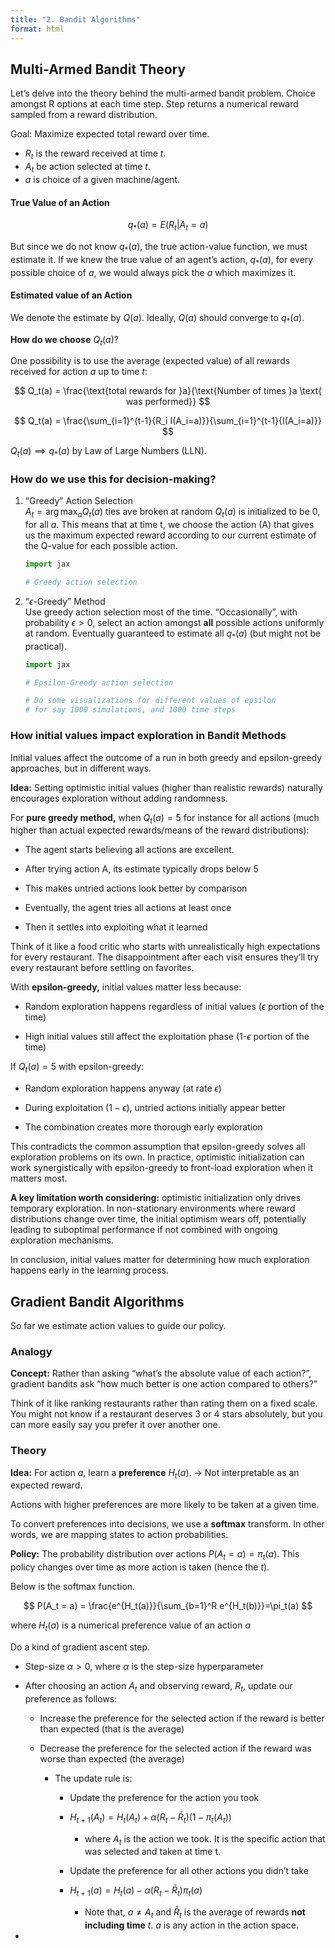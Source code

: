 ```yaml
---
title: "2. Bandit Algorithms"
format: html
---
```


## Multi-Armed Bandit Theory

Let's delve into the theory behind the multi-armed bandit problem. Choice amongst R options at each time step. Step returns a numerical reward sampled from a reward distribution.

Goal: Maximize expected total reward over time.

-   $R_t$ is the reward received at time $t$.
-   $A_t$ be action selected at time $t$.
-   $a$ is choice of a given machine/agent.

#### **True Value of an Action**

$$q_*(a) = E(R_t|A_t = a)$$

But since we do not know $q_*(a)$, the true action-value function, we must estimate it. If we knew the true value of an agent's action, $q_*(a)$, for every possible choice of $a$, we would always pick the $a$ which maximizes it.

#### **Estimated value of an Action**

We denote the estimate by $Q(a)$. Ideally, $Q(a)$ should converge to $q_*(a)$.

**How do we choose** $Q_t(a)$?

One possibility is to use the average (expected value) of all rewards received for action $a$ up to time $t$:

$$
Q_t(a) = \frac{\text{total rewards for }a}{\text{Number of times }a \text{ was performed}}
$$

$$
Q_t(a) = \frac{\sum_{i=1}^{t-1}{R_i I(A_i=a)}}{\sum_{i=1}^{t-1}{I(A_i=a)}}
$$

$Q_t(a) \implies q_*(a)$ by Law of Large Numbers (LLN).

### How do we use this for decision-making?

1.  "Greedy" Action Selection\
    $A_t = \arg\max_a{Q_t(a)}$ ties ave broken at random $Q_t(a)$ is initialized to be 0, for all $a$. This means that at time t, we choose the action (A) that gives us the maximum expected reward according to our current estimate of the Q-value for each possible action.

    ``` python
    import jax

    # Greedy action selection
    ```

2.  "$\epsilon$-Greedy" Method\
    Use greedy action selection most of the time. "Occasionally", with probability $\epsilon > 0$, select an action amongst **all** possible actions uniformly at random. Eventually guaranteed to estimate all $q_*(a)$ (but might not be practical).

    ``` python
    import jax

    # Epsilon-Greedy action selection

    # Do some visualizations for different values of epsilon
    # for say 1000 simulations, and 1000 time steps
    ```

### How initial values impact exploration in Bandit Methods

Initial values affect the outcome of a run in both greedy and epsilon-greedy approaches, but in different ways.

**Idea:** Setting optimistic initial values (higher than realistic rewards) naturally encourages exploration without adding randomness.

For **pure greedy method,** when $Q_t(a) = 5$ for instance for all actions (much higher than actual expected rewards/means of the reward distributions):

-   The agent starts believing all actions are excellent.

-   After trying action A, its estimate typically drops below 5

-   This makes untried actions look better by comparison

-   Eventually, the agent tries all actions at least once

-   Then it settles into exploiting what it learned

Think of it like a food critic who starts with unrealistically high expectations for every restaurant. The disappointment after each visit ensures they'll try every restaurant before settling on favorites.

With **epsilon-greedy,** initial values matter less because:

-   Random exploration happens regardless of initial values ($\epsilon$ portion of the time)

-   High initial values still affect the exploitation phase (1-$\epsilon$ portion of the time)

If $Q_t(a) = 5$ with epsilon-greedy:

-   Random exploration happens anyway (at rate $\epsilon$)

-   During exploitation ($1 - \epsilon$), untried actions initially appear better

-   The combination creates more thorough early exploration

This contradicts the common assumption that epsilon-greedy solves all exploration problems on its own. In practice, optimistic initialization can work synergistically with epsilon-greedy to front-load exploration when it matters most.

**A key limitation worth considering:** optimistic initialization only drives temporary exploration. In non-stationary environments where reward distributions change over time, the initial optimism wears off, potentially leading to suboptimal performance if not combined with ongoing exploration mechanisms.

In conclusion, initial values matter for determining how much exploration happens early in the learning process.

## Gradient Bandit Algorithms

So far we estimate action values to guide our policy.

### Analogy

**Concept:** Rather than asking "what's the absolute value of each action?", gradient bandits ask "how much better is one action compared to others?"

Think of it like ranking restaurants rather than rating them on a fixed scale. You might not know if a restaurant deserves 3 or 4 stars absolutely, but you can more easily say you prefer it over another one.

### Theory

**Idea:** For action $a$, learn a **preference** $H_t(a)$. -\> Not interpretable as an expected reward.

Actions with higher preferences are more likely to be taken at a given time.

To convert preferences into decisions, we use a **softmax** transform. In other words, we are mapping states to action probabilities.

**Policy:** The probability distribution over actions $P(A_t = a) = \pi_t(a)$. This policy changes over time as more action is taken (hence the $t$).

Below is the softmax function.

$$
P(A_t = a) = \frac{e^{H_t(a)}}{\sum_{b=1}^R e^{H_t(b)}}=\pi_t(a)
$$

where $H_t(a)$ is a numerical preference value of an action $a$

Do a kind of gradient ascent step.

-   Step-size $\alpha > 0$, where $\alpha$ is the step-size hyperparameter

-   After choosing an action $A_t$ and observing reward, $R_t$, update our preference as follows:

    -   Increase the preference for the selected action if the reward is better than expected (that is the average)

    -   Decrease the preference for the selected action if the reward was worse than expected (the average)

        -   The update rule is:

            -   Update the preference for the action you took

            -   $H_{t+1}(A_t) = H_t(A_t) + \alpha(R_t - \bar R_t)(1-\pi_t(A_t))$

                -   where $A_t$ is the action we took. It is the specific action that was selected and taken at time t.

                <!-- -->

            -   Update the preference for all other actions you didn't take

            -   $H_{t+1}(a) = H_t(a) - \alpha(R_t - \bar R_t)\pi_t(a)$

                -   Note that, $a \neq A_t$ and $\bar R_t$ is the average of rewards **not including time** $t$. $a$ is any action in the action space.

-   
